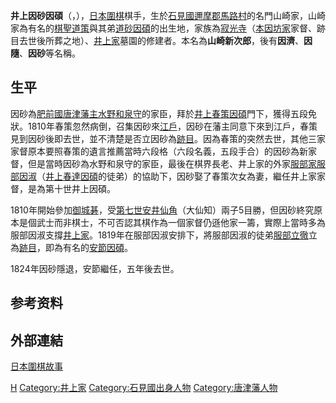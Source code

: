 '''井上因砂因碩'''（{{jpn|j=井上 因砂因碩|hg=いのうえ いんさいんせき|rm=Inoue Insainseki}}，{{bd|1784年||1829年|10月29日|catIdx=H}}），[[日本|日本]][[圍棋|圍棋]]棋手，生於[[石見國|石見國]][[邇摩郡|邇摩郡]][[馬路村|馬路村]]的名門山崎家，山崎家為有名的[[第四世本因坊道策|棋聖道策]]與其弟[[第三世井上因碩|道砂因碩]]的出生地，家族為[[寂光寺|寂光寺]]（[[本因坊家|本因坊家]]家督、跡目去世後所葬之地）、[[井上家|井上家]]墓園的修建者。本名為'''山崎新次郎'''，後有'''因濟'''、'''因隨'''、'''因砂'''等名稱。
==生平==
因砂為[[肥前國|肥前國]][[唐津|唐津]][[藩主|藩主]][[水野和泉守|水野和泉守]]的家臣，拜於[[第九世井上因碩|井上春策因碩]]門下，獲得五段免狀。1810年春策忽然病倒，召集因砂來[[江戶|江戶]]，因砂在藩主同意下來到江戶，春策見到因砂後即去世，並不清楚是否立因砂為[[跡目|跡目]]。因為春策的突然去世，其他三家家督原本要照春策的遺言推薦當時六段格（六段名義，五段手合）的因砂為新家督，但是當時因砂為水野和泉守的家臣，最後在棋界長老、井上家的外家[[服部家|服部家]][[服部因淑|服部因淑]]（[[井上春達因碩|井上春達因碩]]的徒弟）的協助下，因砂娶了春策次女為妻，繼任井上家家督，是為第十世井上因碩。

1810年開始參加[[御城碁|御城碁]]，受[[第七世安井仙角|第七世安井仙角]]（大仙知）兩子5目勝，但因砂終究原本是個武士而非棋士，不可否認其棋作為一個家督仍遜他家一籌，實際上當時多為服部因淑支撐[[井上家|井上家]]。1819年在服部因淑安排下，將服部因淑的徒弟[[第十一世井上因碩|服部立徹]]立為[[跡目|跡目]]，即為有名的[[第十一世井上因碩|安節因碩]]。

1824年因砂隱退，安節繼任，五年後去世。

==参考资料==
{{reflist}}

== 外部連結 ==
[https://web.archive.org/web/20150418000611/http://www.flygo.net/history/jhistory/jhistory_index.html 日本圍棋故事]

{{井上家}}

[[Category:江戶時代圍棋棋手|H]]
[[Category:井上家|Category:井上家]]
[[Category:石見國出身人物|Category:石見國出身人物]]
[[Category:唐津藩人物|Category:唐津藩人物]]